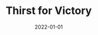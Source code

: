 ---
cover: "./victory.png"
date: "2022-01-01"
title: "Thirst for Victory"
defer: false
slug: "/victory"
areas:
  -  .

---